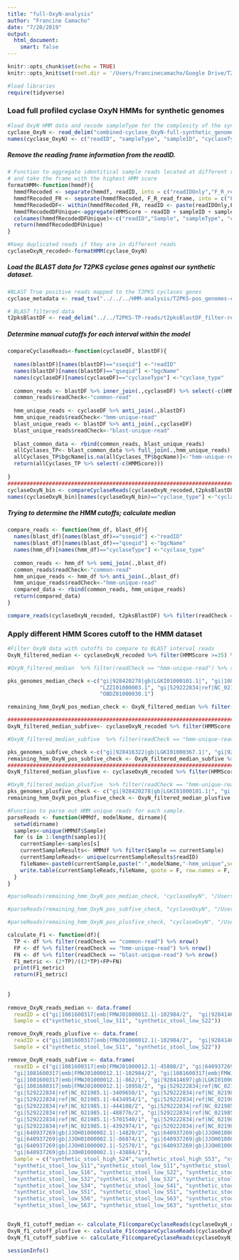 ```yaml
---
title: "full-OxyN-analysis"
author: "Francine Camacho"
date: "7/20/2019"
output:
  html_document: 
    smart: false
---
```


```r
knitr::opts_chunk$set(echo = TRUE)
knitr::opts_knit$set(root.dir = '/Users/francinecamacho/Google Drive/T2PKS-paper/computational_analysis/synthetic_genomes/revision-synthetic-genomes/HMM-analysis/OxyN/')
```


```r
#load libraries
require(tidyverse)
```

### Load full profiled cyclase OxyN HMMs for synthetic genomes
```r
#load OxyN HMM data and recode sampleType for the complexity of the synthetic sample (#of genomes in samples)
cyclase_OxyN <- read_delim("combined-cyclase_OxyN-full-synthetic_genomes-results.txt",col_names = F, delim = "\t") 
names(cyclase_OxyN) <- c("readID", "sampleType", "sampleID", "cyclaseType", "HMMScore")
```

##### Remove the reading frame information from the readID. 
```r
# Function to aggregate identitical sample reads located at different reading frames 
# and take the frame with the highest HMM score
formatHMM<-function(hmmdf){
  hmmdfRecoded <- separate(hmmdf, readID, into = c("readIDOnly","F_R_read_frame"), sep = "/", extra = "merge")
  hmmdfRecoded_FR <- separate(hmmdfRecoded, F_R_read_frame, into = c("F_R","frameNumb"), sep = "_", extra = "merge")
  hmmdfRecodedDF<- within(hmmdfRecoded_FR, readID <- paste(readIDOnly,F_R, sep='/'))
  hmmdfRecodedDFUnique<-aggregate(HMMScore ~ readID + sampleID + sampleType + cyclaseType , hmmdfRecodedDF, max)
  colnames(hmmdfRecodedDFUnique)<-c("readID","Sample", "sampleType", "cyclaseType","HMMScore")
  return(hmmdfRecodedDFUnique)
}

#Keep duplicated reads if they are in different reads
cyclaseOxyN_recoded<-formatHMM(cyclase_OxyN)
```

##### Load the BLAST data for T2PKS cyclase genes against our synthetic dataset. 
```r
#BLAST True positive reads mapped to the T2PKS cyclases genes 
cyclase_metadata <- read_tsv("../../../HMM-analysis/T2PKS-pos_genomes-cyclase_gene-metadata.txt", col_names = T) %>% filter(used_in_synthetic_metagenome == "Y") %>% select(c(11:9))

# BLAST filtered data 
t2pksBlastDF <- read_delim("../../T2PKS-TP-reads/t2pksBlastDF_filter-results.txt", col_names = T, delim = "\t") %>% inner_join(.,cyclase_metadata, by= c("qseqid" = "nucl_cyclase_target_name") )%>% filter(cyclase_type == "OxyN") 

```

##### Determine manual cutoffs for each interval within the model
```r
compareCyclaseReads<-function(cyclaseDF, blastDF){
  
  names(blastDF)[names(blastDF)=="sseqid"] <-"readID"
  names(blastDF)[names(blastDF)=="qseqid"] <-"bgcName"
  names(cyclaseDF)[names(cyclaseDF)=="cyclaseType"] <-"cyclase_type"
  
  common_reads <- blastDF %>% inner_join(.,cyclaseDF) %>% select(-c(HMMScore))
  common_reads$readCheck<-"common-read"
  
  hmm_unique_reads <- cyclaseDF %>% anti_join(.,blastDF)
  hmm_unique_reads$readCheck<-"hmm-unique-read"
  blast_unique_reads <- blastDF %>% anti_join(.,cyclaseDF)
  blast_unique_reads$readCheck<-"blast-unique-read"
  
  blast_common_data <- rbind(common_reads, blast_unique_reads)
  allCyclases_TP<- blast_common_data %>% full_join(.,hmm_unique_reads) 
  allCyclases_TP$bgcName[is.na(allCyclases_TP$bgcName)]<-"hmm-unique-read"
  return(allCyclases_TP %>% select(-c(HMMScore)))
  
}
##############################################################################################
cyclaseOxyN_bin <- compareCyclaseReads(cyclaseOxyN_recoded,t2pksBlastDF)
names(cyclaseOxyN_bin)[names(cyclaseOxyN_bin)=="cyclase_type"] <-"cyclaseType"
```

##### Trying to determine the HMM cutoffs; calculate median 

```r

compare_reads <- function(hmm_df, blast_df){
  names(blast_df)[names(blast_df)=="sseqid"] <-"readID"
  names(blast_df)[names(blast_df)=="qseqid"] <-"bgcName"
  names(hmm_df)[names(hmm_df)=="cyclaseType"] <-"cyclase_type"
  
  common_reads <- hmm_df %>% semi_join(.,blast_df) 
  common_reads$readCheck<-"common-read"
  hmm_unique_reads <- hmm_df %>% anti_join(.,blast_df)
  hmm_unique_reads$readCheck<-"hmm-unique-read"
  compared_data <- rbind(common_reads, hmm_unique_reads)
  return(compared_data)
}

compare_reads(cyclaseOxyN_recoded, t2pksBlastDF) %>% filter(readCheck == "common-read") %>% mutate(medianScore = round(median(HMMScore))) %>% distinct(readCheck, medianScore) %>% ungroup()

```

### Apply different HMM Scores cutoff to the HMM dataset
```r
#Filter OxyN data with cutoffs to compare to BLAST interval reads 
OxyN_filtered_median <- cyclaseOxyN_recoded %>% filter(HMMScore >=35) %>% inner_join(.,cyclaseOxyN_bin)

#OxyN_filtered_median  %>% filter(readCheck == "hmm-unique-read") %>% separate(readID, c("scaffold_id", "rest_id"), sep = "-", remove = F) %>% distinct(scaffold_id)

pks_genomes_median_check <-c("gi|928420278|gb|LGKI01000101.1|", "gi|1081600317|emb|FMWJ01000012.1|", "gi|928414697|gb|LGKI01000478.1|", 
                             "LZZI01000003.1", "gi|529222834|ref|NC_021985.1|", 
                             "OBDZ01000030.1")

remaining_hmm_OxyN_pos_median_check <- OxyN_filtered_median %>% filter(readCheck == "hmm-unique-read") %>% separate(readID, c("scaffold_id", "rest_id"), sep = "-", remove = F) %>% filter(scaffold_id %in% pks_genomes_median_check)

####################################################################################
OxyN_filtered_median_subfive<- cyclaseOxyN_recoded %>% filter(HMMScore >=30) %>% inner_join(.,cyclaseOxyN_bin)

#OxyN_filtered_median_subfive  %>% filter(readCheck == "hmm-unique-read") %>% separate(readID, c("scaffold_id", "rest_id"), sep = "-", remove = F) %>% distinct(scaffold_id)

pks_genomes_subfive_check <-c("gi|928416322|gb|LGKI01000367.1|", "gi|928420278|gb|LGKI01000101.1|", "gi|1098137419|emb|FOXX01000002.1|", "gi|1081600317|emb|FMWJ01000012.1|", "gi|640937269|gb|JJOH01000002.1|", "gi|928414697|gb|LGKI01000478.1|", "LZZI01000003.1", "OBDZ01000030.1", "gi|529222834|ref|NC_021985.1|")
remaining_hmm_OxyN_pos_subfive_check <- OxyN_filtered_median_subfive %>% filter(readCheck == "hmm-unique-read") %>% separate(readID, c("scaffold_id", "rest_id"), sep = "-", remove = F) %>% filter(scaffold_id %in% pks_genomes_subfive_check)
####################################################################################                                 
OxyN_filtered_median_plusfive <- cyclaseOxyN_recoded %>% filter(HMMScore>=40) %>% inner_join(.,cyclaseOxyN_bin)

#OxyN_filtered_median_plusfive  %>% filter(readCheck == "hmm-unique-read") %>% separate(readID, c("scaffold_id", "rest_id"), sep = "-", remove = F) %>% distinct(scaffold_id)
pks_genomes_plusfive_check <- c("gi|928420278|gb|LGKI01000101.1|", "gi|1081600317|emb|FMWJ01000012.1|", "gi|928414697|gb|LGKI01000478.1|", "LZZI01000003.1")
remaining_hmm_OxyN_pos_plusfive_check <- OxyN_filtered_median_plusfive %>% filter(readCheck == "hmm-unique-read") %>% separate(readID, c("scaffold_id", "rest_id"), sep = "-", remove = F) %>% filter(scaffold_id %in% pks_genomes_plusfive_check)

```


```r
#Function to parse out HMM unique reads for each sample. 
parseReads <- function(HMMdf, modelName, dirname){
  setwd(dirname)
  samples<-unique(HMMdf$Sample)
  for (s in 1:length(samples)){
    currentSample<-samples[s]
    currentSampleResults<- HMMdf %>% filter(Sample == currentSample)
    currentSampleReads<- unique(currentSampleResults$readID)
    fileName<-paste0(currentSample,paste("-",modelName,"-hmm_unique",sep =""), ".txt", sep ="")
    write.table(currentSampleReads,fileName, quote = F, row.names = F, col.names = F )
  }
}

#parseReads(remaining_hmm_OxyN_pos_median_check, "cyclaseOxyN", "/Users/francinecamacho/Google Drive/T2PKS-paper/computational_analysis/synthetic_genomes/revision-synthetic-genomes/HMM-analysis/OxyN/full_model-analysis/hmm-unique-analysis/median_score/")

#parseReads(remaining_hmm_OxyN_pos_subfive_check, "cyclaseOxyN", "/Users/francinecamacho/Google Drive/T2PKS-paper/computational_analysis/synthetic_genomes/revision-synthetic-genomes/HMM-analysis/OxyN/full_model-analysis/hmm-unique-analysis/minus_five_score")

#parseReads(remaining_hmm_OxyN_pos_plusfive_check, "cyclaseOxyN", "/Users/francinecamacho/Google Drive/T2PKS-paper/computational_analysis/synthetic_genomes/revision-synthetic-genomes/HMM-analysis/OxyN/full_model-analysis/hmm-unique-analysis/plus_five_score/")

```

```r

calculate_F1 <- function(df){
  TP <- df %>% filter(readCheck == "common-read") %>% nrow()
  FP <- df %>% filter(readCheck == "hmm-unique-read") %>% nrow()
  FN <- df %>% filter(readCheck == "blast-unique-read") %>% nrow()
  F1_metric <- (2*TP)/((2*TP)+FP+FN)
  print(F1_metric)
  return(F1_metric)
  
  
}
  
remove_OxyN_reads_median <- data.frame(
  readID = c("gi|1081600317|emb|FMWJ01000012.1|-102984/2",  "gi|928414697|gb|LGKI01000478.1|-10802/2"), 
  Sample = c("synthetic_stool_low_S11", "synthetic_stool_low_S22")) 

remove_OxyN_reads_plusfive <- data.frame(
  readID = c("gi|1081600317|emb|FMWJ01000012.1|-102984/2",  "gi|928414697|gb|LGKI01000478.1|-10802/2"), 
  Sample = c("synthetic_stool_low_S11", "synthetic_stool_low_S22")) 

remove_OxyN_reads_subfive <- data.frame(
  readID = c("gi|1081600317|emb|FMWJ01000012.1|-45808/2", "gi|640937269|gb|JJOH01000002.1|-41502/2", "gi|1081600317|emb|FMWJ01000012.1|-15560/2", "gi|1081600317|emb|FMWJ01000012.1|-364990/2", "gi|1081600317|emb|FMWJ01000012.1|-260274/2", "gi|1081600317|emb|FMWJ01000012.1|-138300/2",
  "gi|1081600317|emb|FMWJ01000012.1|-102984/2", "gi|1081600317|emb|FMWJ01000012.1|-62068/1",
  "gi|1081600317|emb|FMWJ01000012.1|-862/1", "gi|928414697|gb|LGKI01000478.1|-10802/2", 
  "gi|1081600317|emb|FMWJ01000012.1|-10958/2", "gi|529222834|ref|NC_021985.1|-5158572/1", 
  "gi|529222834|ref|NC_021985.1|-3409650/1", "gi|529222834|ref|NC_021985.1|-1522794/1",
  "gi|529222834|ref|NC_021985.1|-6434954/1", "gi|529222834|ref|NC_021985.1|-1003728/1", 
  "gi|529222834|ref|NC_021985.1|-444108/2", "gi|529222834|ref|NC_021985.1|-748426/1",
  "gi|529222834|ref|NC_021985.1|-488776/2", "gi|529222834|ref|NC_021985.1|-7558568/1", 
  "gi|529222834|ref|NC_021985.1|-5701540/1", "gi|529222834|ref|NC_021985.1|-5056216/1", 
  "gi|529222834|ref|NC_021985.1|-4392974/1", "gi|529222834|ref|NC_021985.1|-2293396/2",
  "gi|640937269|gb|JJOH01000002.1|-14820/2", "gi|640937269|gb|JJOH01000002.1|-104902/2",
  "gi|640937269|gb|JJOH01000002.1|-86874/1", "gi|640937269|gb|JJOH01000002.1|-54572/2", 
  "gi|640937269|gb|JJOH01000002.1|-52570/1", "gi|640937269|gb|JJOH01000002.1|-6304/1", 
  "gi|640937269|gb|JJOH01000002.1|-43884/1"), 
  Sample = c("synthetic_stool_high_S24","synthetic_stool_high_S53", "synthetic_stool_low_S10","synthetic_stool_low_S11",
  "synthetic_stool_low_S11","synthetic_stool_low_S11","synthetic_stool_low_S11", "synthetic_stool_low_S11",
  "synthetic_stool_low_S16", "synthetic_stool_low_S22", "synthetic_stool_low_S29", "synthetic_stool_low_S32",
  "synthetic_stool_low_S32","synthetic_stool_low_S32", "synthetic_stool_low_S34", "synthetic_stool_low_S34",
  "synthetic_stool_low_S34", "synthetic_stool_low_S41", "synthetic_stool_low_S41", "synthetic_stool_low_S51",
  "synthetic_stool_low_S51", "synthetic_stool_low_S51", "synthetic_stool_low_S51", "synthetic_stool_low_S51",
  "synthetic_stool_low_S56", "synthetic_stool_low_S63", "synthetic_stool_low_S63", "synthetic_stool_low_S63",
  "synthetic_stool_low_S63", "synthetic_stool_low_S63", "synthetic_stool_low_S68")) 


OxyN_f1_cutoff_median <- calculate_F1(compareCyclaseReads(cyclaseOxyN_recoded %>% anti_join(., remove_OxyN_reads_median) %>% filter(HMMScore >=35),t2pksBlastDF)) #0.4887247
OxyN_f1_cutoff_plusfive <- calculate_F1(compareCyclaseReads(cyclaseOxyN_recoded %>% anti_join(., remove_OxyN_reads_plusfive) %>% filter(HMMScore >=40),t2pksBlastDF)) #0.3224454
OxyN_f1_cutoff_subfive <- calculate_F1(compareCyclaseReads(cyclaseOxyN_recoded %>% anti_join(., remove_OxyN_reads_subfive) %>% filter(HMMScore >=30),t2pksBlastDF)) #0.4995103
```

```r
sessionInfo()
```


